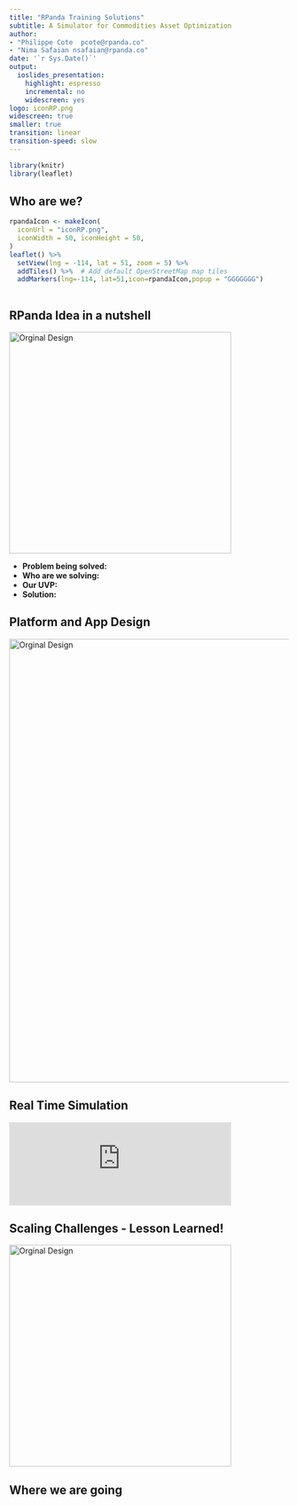 ```yaml
---
title: "RPanda Training Solutions"
subtitle: A Simulator for Commodities Asset Optimization 
author: 
- "Philippe Cote  pcote@rpanda.co"
- "Nima Safaian nsafaian@rpanda.co"
date: '`r Sys.Date()`'
output:
  ioslides_presentation:
    highlight: espresso
    incremental: no
    widescreen: yes
logo: iconRP.png
widescreen: true
smaller: true
transition: linear
transition-speed: slow
---
```


```r
library(knitr)
library(leaflet)
```

## Who are we? 


```r
rpandaIcon <- makeIcon(
  iconUrl = "iconRP.png",
  iconWidth = 50, iconHeight = 50,
)
leaflet() %>%
  setView(lng = -114, lat = 51, zoom = 5) %>%
  addTiles() %>%  # Add default OpenStreetMap map tiles
  addMarkers(lng=-114, lat=51,icon=rpandaIcon,popup = "GGGGGGG")
  
```

## RPanda Idea in a nutshell

<div class="columns-2">
<img src="designSmall.png" alt="Orginal Design" style="width:400px;height:400px;">
<div>
- **Problem being solved:**
- **Who are we solving:**
- **Our UVP:**
- **Solution:** 
</div>
</div>

## Platform and App Design 

<img src="https://docs.google.com/drawings/d/e/2PACX-1vR1irgFzMgSxxRWiEZUT9Hc5bmpsWRy31zCefGX2AHZH2P2HOybLunwLRCCjXnM9QdPaE7nQD283mlO/pub?w=1440&h=1080" alt="Orginal Design" style="width:800px;height:800px;">



## Real Time Simulation

<div align="center">
<iframe width="400" height="150" src="https://www.youtube.com/embed/_LGkbvkCS3I" frameborder="0" allowfullscreen></iframe>
</div>


## Scaling Challenges - Lesson Learned!

<img src="https://rstudio.github.io/shinyloadtest/articles/images/loop.svg" alt="Orginal Design" style="width:400px;height:400px;">

## Where we are going


## 
 
